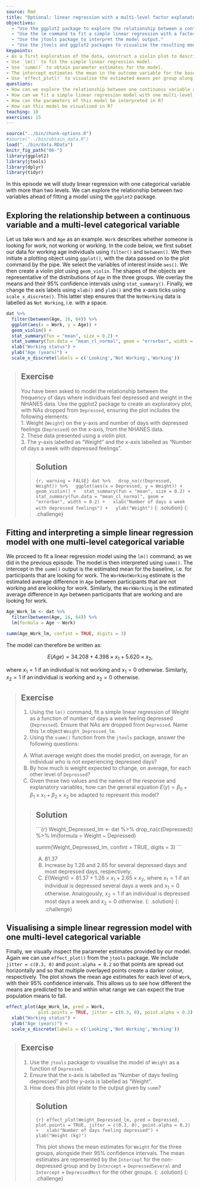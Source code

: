 ---
source: Rmd
title: "Optional: linear regression with a multi-level factor explanatory variable"
objectives:
  - "Use the ggplot2 package to explore the relationship between a continuous variable and a factor variable with more than two levels."
  - "Use the lm command to fit a simple linear regression with a factor explanatory variable with more than two levels."
  - "Use the jtools package to interpret the model output."
  - "Use the jtools and ggplot2 packages to visualise the resulting model."
keypoints:
- As a first exploration of the data, construct a violin plot to describe the relationship between the two variables.
- Use `lm()` to fit the simple linear regression model.
- Use `summ()` to obtain parameter estimates for the model.
- The intercept estimates the mean in the outcome variable for the baseline group. The other parameters estimate the differences in the means in the outcome variable between the baseline and contrast groups.
- Use `effect_plot()` to visualise the estimated means per group along with their 95% CIs.
questions:
- How can we explore the relationship between one continuous variable and one multi-level categorical variable prior to fitting a simple linear regression?
- How can we fit a simple linear regression model with one multi-level categorical explanatory variable in R?
- How can the parameters of this model be interpreted in R?
- How can this model be visualised in R?
teaching: 10
exercises: 15
---

```{r, include=FALSE}
source("../bin/chunk-options.R")
#source("../bin/obtain_data.R")
load("../bin/data.RData")
knitr_fig_path("06-")
library(ggplot2)
library(jtools)
library(dplyr)
library(tidyr)
```

In this episode we will study linear regression with one categorical variable with more than two levels. We can explore the relationship between two variables ahead of fitting a model using the `ggplot2` package.

## Exploring the relationship between a continuous variable and a multi-level categorical variable
Let us take `Work` and `Age` as an example. `Work` describes whether someone is looking for work, not working or working. In the code below, we first subset our data for working age individuals using `filter()` and `between()`. We then initiate a plotting object using `ggplot()`, with the data passed on to the plot command by the pipe. We select the variables of interest inside `aes()`. We then create a violin plot using `geom_violin`. The shapes of the objects are representative of the distributions of `Age` in the three groups. We overlay the means and their 95% confidence intervals using `stat_summary()`. Finally, we change the axis labels using `xlab()` and `ylab()` and the x-axis ticks using `scale_x_discrete()`. This latter step ensures that the `NotWorking` data is labelled as `Not Working`, i.e. with a space. 

```{r explore Work vs Age, warning = FALSE}
dat %>%
  filter(between(Age, 16, 64)) %>%
  ggplot(aes(x = Work, y = Age)) +
  geom_violin() + 
  stat_summary(fun = "mean", size = 0.2) +
  stat_summary(fun.data = "mean_cl_normal", geom = "errorbar", width = 0.2) + 
  xlab("Working status") + 
  ylab("Age (years)") +
  scale_x_discrete(labels = c('Looking','Not Working','Working'))
```

> ## Exercise  
> You have been asked to model the relationship between the frequency of
> days where individuals feel depressed and weight in the NHANES data.
> Use the ggplot2 package to create an exploratory plot, with NAs dropped from `Depressed`,
> ensuring the plot includes the following elements:  
> 1. Weight (`Weight`) on the y-axis and number of days with
> depressed feelings (`Depressed`) on the x-axis, from the NHANES data.  
> 2. These data presented using a violin plot.  
> 3. The y-axis labelled as "Weight" and the x-axis labelled as 
> "Number of days a week with depressed feelings".
>
> > ## Solution
> > 
> > ```{r, warning = FALSE}
> > dat %>%
> >   drop_na(c(Depressed, Weight)) %>%
> >   ggplot(aes(x = Depressed, y = Weight)) +
> >   geom_violin() +
> >   stat_summary(fun = "mean", size = 0.2) +
> >   stat_summary(fun.data = "mean_cl_normal", geom = "errorbar", width = 0.2) +
> >   xlab("Number of days a week with depressed feelings") +
> >   ylab("Weight")
> > ```
> {: .solution}
{: .challenge}

## Fitting and interpreting a simple linear regression model with one multi-level categorical variable
We proceed to fit a linear regression model using the `lm()` command, as we did in the previous episode. The model is then interpreted using `summ()`. The intercept in the `summ()` output is the estimated mean for the baseline, i.e. for participants that are looking for work. The `WorkNotWorking` estimate is the estimated average difference in `Age` between participants that are not working and are looking for work. Similarly, the `WorkWorking` is the estimated average difference in `Age` between participants that are working and are looking for work.

```{r Age vs Work lm}
Age_Work_lm <- dat %>%
  filter(between(Age, 16, 64)) %>%
  lm(formula = Age ~ Work)

summ(Age_Work_lm, confint = TRUE, digits = 3)
```

The model can therefore be written as:

$$E(Age) = 34.208 + 4.398 \times x_1 + 5.620 \times x_2,$$

where $x_1 = 1$ if an individual is not working and $x_1 = 0$ otherwise.
Similarly, $x_2 = 1$ if an individual is working and $x_2 = 0$ otherwise. 

> ## Exercise  
> 1. Using the `lm()` command, fit a simple linear regression of Weight 
> as a function of number of days a week feeling depressed (`Depressed`). 
> Ensure that NAs are dropped from `Depressed`. Name this `lm` object `Weight_Depressed_lm`.  
> 2. Using the `summ()` function from the `jtools` package,
> answer the following questions:
>   
> A) What average weight does the model predict, on average,
> for an individual who is not experiencing depressed days?  
> B) By how much is weight expected to change, 
> on average, for each other level of `Depressed`?  
> C) Given these two values and the names of the response and explanatory
> variables, how can the general equation $E(y) = \beta_0 + {\beta}_1 
> \times x_1 + {\beta}_2 \times x_2$ be adapted to represent this model?
> 
> > ## Solution
> > 
> > ```{r}
> > Weight_Depressed_lm <- dat %>%
> >   drop_na(c(Depressed)) %>%
> >   lm(formula = Weight ~ Depressed)
> > 
> > summ(Weight_Depressed_lm, confint = TRUE, digits = 3)
> > ```
> > 
> > A) 81.37  
> > B) Increase by 1.26 and 2.65 for several depressed days and most 
> > depressed days, respectively.    
> > C) $E(\text{Weight}) = 81.37 + 1.26 \times x_1 + 
> > 2.65 \times x_2$, 
> > where $x_1 = 1$ if an individual is depressed several days a week 
> > and $x_1 = 0$ otherwise. Analogously, 
> > $x_2 = 1$ if an individual is depressed most days a week and 
> > $x_2 = 0$ otherwise.
> {: .solution}
{: .challenge}

## Visualising a simple linear regression model with one multi-level categorical variable
Finally, we visually inspect the parameter estimates provided by our model. Again we can use `effect_plot()` from the `jtools` package. We include `jitter = c(0.3, 0)` and `point.alpha = 0.2` so that points are spread out horizontally and so that multiple overlayed points create a darker colour, respectively. The plot shows the mean age estimates for each level of `Work`, with their 95% confidence intervals. This allows us to see how different the means are predicted to be and within what range we can expect the true population means to fall.

```{r effect_plot age vs work}
effect_plot(Age_Work_lm, pred = Work,
            plot.points = TRUE, jitter = c(0.3, 0), point.alpha = 0.2) +
  xlab("Working status") + 
  ylab("Age (years)") +
  scale_x_discrete(labels = c('Looking','Not Working','Working'))
```

> ## Exercise  
> 1. Use the `jtools` package to visualise the model of `Weight` as a 
> function of `Depressed`.   
> 2. Ensure that the x-axis is labelled as "Number of days feeling depressed" 
> and the y-axis is labelled as "Weight".  
> 3. How does this plot relate to the output given by `summ`?
>
> > ## Solution
> > 
> > ```{r}
> > effect_plot(Weight_Depressed_lm, pred = Depressed, 
> > plot.points = TRUE, jitter = c(0.3, 0), point.alpha = 0.2) +
> >   xlab("Number of days feeling depressed") +
> >   ylab("Weight (kg)")
> > ```
> > 
> > This plot shows the mean estimates for `Weight` for the three groups, 
> > alongside their 95% confidence intervals. The mean estimates are 
> > represented by the `Intercept` for the non-depressed group and 
> > by `Intercept` + `DepressedSeveral` and `Intercept` + `DepressedMost` for 
> > the other groups. 
> {: .solution}
{: .challenge}


